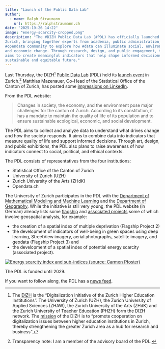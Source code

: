 ```yaml
---
title: "Launch of the Public Data Lab"
author:
  - name: Ralph Straumann
    url: https://ralphstraumann.ch
date: "2025-10-26 14:22"
image: "energy-scarcity-cropped.png"
description: "The #DIZH Public Data Lab (#PDL) has officially launched in 
Zurich, bringing together experts from academia, public administration, and the 
#opendata community to explore how #data can illuminate social, environmental, 
and economic change. Through research, design, and public engagement, the PDL 
aims to create meaningful indicators that help shape informed decisions for a 
sustainable and equitable future."
---
```


Last Thursday, the DIZH[^dizh] [Public Data Lab](https://publicdatalab.ch) 
(PDL) held its [launch event](https://publicdatalab.ch/event/launch-event/) in 
Zurich.[^transp] Matthias Mazenauer, Co-Head of the Statistical Office of the 
Canton of Zurich, has posted some [impressions on LinkedIn](https://www.linkedin.com/posts/matthiasmazenauer_publicdatalab-dizh-zaesrich-activity-7387215203610013696-hjv2). 

From the PDL website:

> Changes in society, the economy, and the environment pose major challenges 
for the canton of Zurich. According to its constitution, it has a mandate to 
maintain the quality of life of its population and to ensure sustainable 
ecological, economic, and social development.

The PDL aims to collect and analyze data to understand what drives change and 
how the society responds. It aims to combine data into indicators that measure 
quality of life and support informed decisions. Through art, design, and public 
exhibitions, the PDL also plans to raise awareness of how indicators connect to 
social, political, and ethical contexts.

The PDL consists of representatives from the four institutions:

- Statistical Office of the Canton of Zurich
- University of Zurich (UZH)
- Zurich University of the Arts (ZHdK)
- Opendata.ch

The University of Zurich participates in the PDL with the [Department of 
Mathematical Modeling and Machine Learning](https://dm3l.uzh.ch/) and 
the [Department of Geography](https://www.geo.uzh.ch/). While the initiative is 
still very young, the PDL website (in German) already lists some 
[flagship](https://publicdatalab.ch/projekte/leuchtturmprojekte/) and 
[associated projects](https://publicdatalab.ch/projekte/assoziierte_projekte/) 
some of which involve geospatial analysis, for example:

- the creation of a spatial index of multiple deprivation (Flagship Project 2)
- the development of indicators of well-being in green spaces using deep 
learning, StreetView imagery, aerial photographs, satellite imagery, and geodata 
(Flagship Project 3) and 
- the development of a spatial index of potential energy scarcity (associated 
project).

[![Energy scarcity index and sub-indices (source: Carmen Pfoster)](energy-scarcity.png "Energy scarcity index and sub-indices (source: Carmen Pfoster)")](https://publicdatalab.ch/projekte/assoziierte_projekte/energiearmutsindex/)

The PDL is funded until 2029.

If you want to follow along, the PDL has a [news feed](https://publicdatalab.ch/blog/).

[^dizh]: The [DIZH](https://www.dizh.uzh.ch) is the "Digitalization Initiative 
of the Zurich Higher Education Institutions". The University of Zurich (UZH), 
the Zurich University of Applied Sciences (ZHAW), the Zurich University of the 
Arts (ZHdK) and the Zurich University of Teacher Education (PHZH) form the DIZH 
network. The [mission](https://www.dizh.uzh.ch/en/about-us/mission/) of the DIZH 
is to "promote cooperation on digitalization issues between higher education 
institutions in Zurich, thereby strengthening the greater Zurich area as a hub 
for research and business".
[^transp]: Transparency note: I am a member of the advisory board of the PDL.
